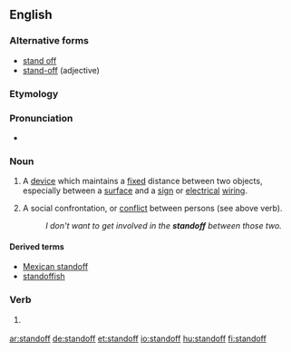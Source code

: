 ==English==

===Alternative forms===
* [[stand off]]
* [[stand-off]] (adjective)

===Etymology===
{{suffix|stand|off}}

===Pronunciation===
*{{audio|en-us-standoff.ogg|Audio (US)}}

===Noun===
{{en-noun}}

# A [[device]] which maintains a [[fixed]] distance between two objects, especially between a [[surface]] and a [[sign]] or [[electrical]] [[wiring]].
# {{colloquial}} A social confrontation, or [[conflict]] between persons (see above verb).
#:''I don't want to get involved in the '''standoff''' between those two.''

====Derived terms====
* [[Mexican standoff]]
* [[standoffish]]

===Verb===
{{rfv}}
{{en-verb|stands off|standing off|stood off}}

# {{nonstandard}} {{alternative spelling of|stand off}}

[[ar:standoff]]
[[de:standoff]]
[[et:standoff]]
[[io:standoff]]
[[hu:standoff]]
[[fi:standoff]]